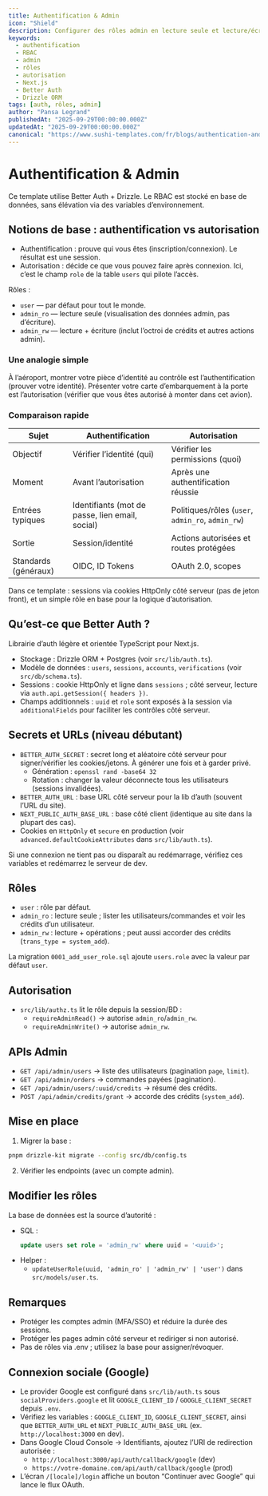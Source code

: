 ```yaml
---
title: Authentification & Admin
icon: "Shield"
description: Configurer des rôles admin en lecture seule et lecture/écriture, protéger les APIs admin et comprendre le pipeline d’authentification.
keywords:
  - authentification
  - RBAC
  - admin
  - rôles
  - autorisation
  - Next.js
  - Better Auth
  - Drizzle ORM
tags: [auth, rôles, admin]
author: "Pansa Legrand"
publishedAt: "2025-09-29T00:00:00.000Z"
updatedAt: "2025-09-29T00:00:00.000Z"
canonical: "https://www.sushi-templates.com/fr/blogs/authentication-and-admin"
---
```


# Authentification & Admin

Ce template utilise Better Auth + Drizzle. Le RBAC est stocké en base de données, sans élévation via des variables d’environnement.

## Notions de base : authentification vs autorisation

- Authentification : prouve qui vous êtes (inscription/connexion). Le résultat est une session.
- Autorisation : décide ce que vous pouvez faire après connexion. Ici, c’est le champ `role` de la table `users` qui pilote l’accès.

Rôles :

- `user` — par défaut pour tout le monde.
- `admin_ro` — lecture seule (visualisation des données admin, pas d’écriture).
- `admin_rw` — lecture + écriture (inclut l’octroi de crédits et autres actions admin).

### Une analogie simple

À l’aéroport, montrer votre pièce d’identité au contrôle est l’authentification (prouver votre identité). Présenter votre carte d’embarquement à la porte est l’autorisation (vérifier que vous êtes autorisé à monter dans cet avion).

### Comparaison rapide

| Sujet | Authentification | Autorisation |
| --- | --- | --- |
| Objectif | Vérifier l’identité (qui) | Vérifier les permissions (quoi) |
| Moment | Avant l’autorisation | Après une authentification réussie |
| Entrées typiques | Identifiants (mot de passe, lien email, social) | Politiques/rôles (`user`, `admin_ro`, `admin_rw`) |
| Sortie | Session/identité | Actions autorisées et routes protégées |
| Standards (généraux) | OIDC, ID Tokens | OAuth 2.0, scopes |

Dans ce template : sessions via cookies HttpOnly côté serveur (pas de jeton front), et un simple rôle en base pour la logique d’autorisation.

## Qu’est‑ce que Better Auth ?

Librairie d’auth légère et orientée TypeScript pour Next.js.

- Stockage : Drizzle ORM + Postgres (voir `src/lib/auth.ts`).
- Modèle de données : `users`, `sessions`, `accounts`, `verifications` (voir `src/db/schema.ts`).
- Sessions : cookie HttpOnly et ligne dans `sessions` ; côté serveur, lecture via `auth.api.getSession({ headers })`.
- Champs additionnels : `uuid` et `role` sont exposés à la session via `additionalFields` pour faciliter les contrôles côté serveur.

## Secrets et URLs (niveau débutant)

- `BETTER_AUTH_SECRET` : secret long et aléatoire côté serveur pour signer/vérifier les cookies/jetons. À générer une fois et à garder privé.
  - Génération : `openssl rand -base64 32`
  - Rotation : changer la valeur déconnecte tous les utilisateurs (sessions invalidées).
- `BETTER_AUTH_URL` : base URL côté serveur pour la lib d’auth (souvent l’URL du site).
- `NEXT_PUBLIC_AUTH_BASE_URL` : base côté client (identique au site dans la plupart des cas).
- Cookies en `HttpOnly` et `secure` en production (voir `advanced.defaultCookieAttributes` dans `src/lib/auth.ts`).

Si une connexion ne tient pas ou disparaît au redémarrage, vérifiez ces variables et redémarrez le serveur de dev.

## Rôles

- `user` : rôle par défaut.
- `admin_ro` : lecture seule ; lister les utilisateurs/commandes et voir les crédits d’un utilisateur.
- `admin_rw` : lecture + opérations ; peut aussi accorder des crédits (`trans_type = system_add`).

La migration `0001_add_user_role.sql` ajoute `users.role` avec la valeur par défaut `user`.

## Autorisation

- `src/lib/authz.ts` lit le rôle depuis la session/BD :
  - `requireAdminRead()` → autorise `admin_ro`/`admin_rw`.
  - `requireAdminWrite()` → autorise `admin_rw`.

## APIs Admin

- `GET /api/admin/users` → liste des utilisateurs (pagination `page`, `limit`).
- `GET /api/admin/orders` → commandes payées (pagination).
- `GET /api/admin/users/:uuid/credits` → résumé des crédits.
- `POST /api/admin/credits/grant` → accorde des crédits (`system_add`).

## Mise en place

1) Migrer la base :

```bash
pnpm drizzle-kit migrate --config src/db/config.ts
```

2) Vérifier les endpoints (avec un compte admin).

## Modifier les rôles

La base de données est la source d’autorité :

- SQL :
  ```sql
  update users set role = 'admin_rw' where uuid = '<uuid>';
  ```
- Helper :
  - `updateUserRole(uuid, 'admin_ro' | 'admin_rw' | 'user')` dans `src/models/user.ts`.

## Remarques

- Protéger les comptes admin (MFA/SSO) et réduire la durée des sessions.
- Protéger les pages admin côté serveur et rediriger si non autorisé.
- Pas de rôles via .env ; utilisez la base pour assigner/révoquer.

## Connexion sociale (Google)

- Le provider Google est configuré dans `src/lib/auth.ts` sous `socialProviders.google` et lit `GOOGLE_CLIENT_ID` / `GOOGLE_CLIENT_SECRET` depuis `.env`.
- Vérifiez les variables : `GOOGLE_CLIENT_ID`, `GOOGLE_CLIENT_SECRET`, ainsi que `BETTER_AUTH_URL` et `NEXT_PUBLIC_AUTH_BASE_URL` (ex. `http://localhost:3000` en dev).
- Dans Google Cloud Console → Identifiants, ajoutez l’URI de redirection autorisée :
  - `http://localhost:3000/api/auth/callback/google` (dev)
  - `https://votre-domaine.com/api/auth/callback/google` (prod)
- L’écran `/[locale]/login` affiche un bouton “Continuer avec Google” qui lance le flux OAuth.
